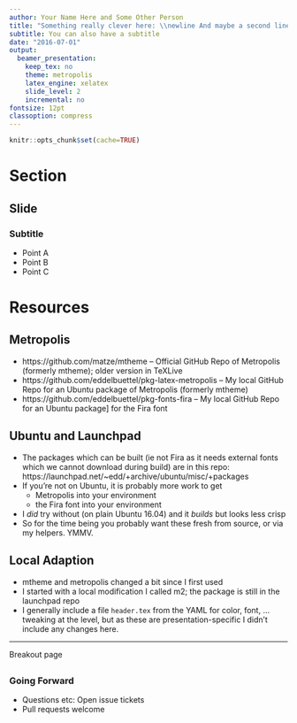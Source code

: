 ```yaml
---
author: Your Name Here and Some Other Person
title: "Something really clever here: \\newline And maybe a second line"
subtitle: You can also have a subtitle
date: "2016-07-01"
output:
  beamer_presentation:
    keep_tex: no
    theme: metropolis
    latex_engine: xelatex
    slide_level: 2
    incremental: no
fontsize: 12pt
classoption: compress
---
```


```r
knitr::opts_chunk$set(cache=TRUE)
```

# Section

## Slide

### Subtitle

- Point A
- Point B
- Point C

# Resources

## Metropolis

- https://github.com/matze/mtheme -- Official GitHub Repo of
  Metropolis (formerly mtheme); older version in TeXLive
- https://github.com/eddelbuettel/pkg-latex-metropolis -- My local GitHub Repo for an Ubuntu package of Metropolis (formerly mtheme)
- https://github.com/eddelbuettel/pkg-fonts-fira -- My local GitHub Repo for an Ubuntu package] for the Fira font

## Ubuntu and Launchpad

- The packages which can be built (ie not Fira as it needs external fonts
  which we cannot download during build) are
  in this repo: https://launchpad.net/~edd/+archive/ubuntu/misc/+packages
- If you're not on Ubuntu, it is probably more work to get
    - Metropolis into your \LaTeX environment
    - the Fira font into your \LaTeX environment
- I *did* try without (on plain Ubuntu 16.04) and it _builds_ but looks less
crisp
- So for the time being you probably want these fresh from source, or via my
helpers. YMMV.

## Local Adaption

- mtheme and metropolis changed a bit since I first used
- I started with a local modification I called m2; the package is still in
the launchpad repo
- I generally include a file `header.tex` from the YAML for color, font,
  ... tweaking at the \LaTeX level, but as these are presentation-specific I
  didn't include any changes here.

_ _ _

Breakout page

##

### Going Forward

- Questions etc: Open issue tickets
- Pull requests welcome

